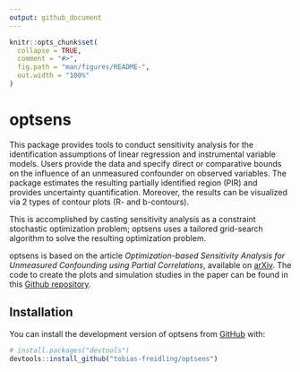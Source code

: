 ```yaml
---
output: github_document
---
```


<!-- README.md is generated from README.Rmd. Please edit that file -->

```r
knitr::opts_chunk$set(
  collapse = TRUE,
  comment = "#>",
  fig.path = "man/figures/README-",
  out.width = "100%"
)
```

# optsens

<!-- badges: start -->
<!-- badges: end -->

This package provides tools to conduct sensitivity analysis for the
identification assumptions of linear regression and instrumental variable models.
Users provide the data and specify direct or comparative bounds on the
influence of an unmeasured confounder on observed variables. The package
estimates the resulting partially identified region (PIR) and provides
uncertainty quantification. Moreover, the results can be visualized via 2 types
of contour plots (R- and b-contours).

This is accomplished by casting sensitivity analysis as a constraint stochastic
optimization problem; optsens uses a tailored grid-search algorithm to
solve the resulting optimization problem.

optsens is based on the article *Optimization-based Sensitivity Analysis for
Unmeasured Confounding using Partial Correlations*, available on [arXiv](https://arxiv.org/abs/2301.00040). The code to create the plots and
simulation studies in the paper can be found in this
[Github repository](https://github.com/tobias-freidling/optsens-replication).


## Installation

You can install the development version of optsens from [GitHub](https://github.com/) with:

``` r
# install.packages("devtools")
devtools::install_github("tobias-freidling/optsens")
```
